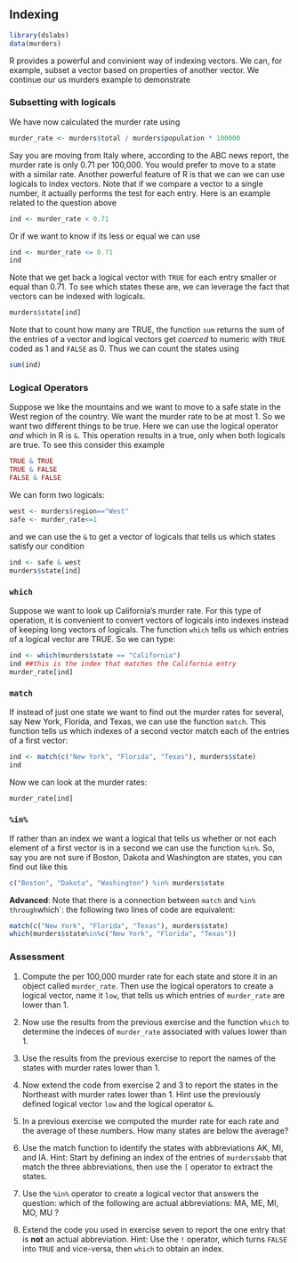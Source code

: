 ## Indexing

```r
library(dslabs)
data(murders)
```

R provides a powerful and convinient way of indexing vectors. We can, for example, subset a vector based on properties of another vector. We continue our us murders example to demonstrate

### Subsetting with logicals

We have now calculated the murder rate using

```r
murder_rate <- murders$total / murders$population * 100000 
```

Say you are moving from Italy where, according to the ABC news report, the murder rate is only 0.71 per 100,000. You would prefer to move to a state with a similar rate. Another powerful feature of R is that we can we can use logicals to index vectors. 
Note that if we compare a vector to a single number, it actually performs the test for each entry. Here is an example related to the question above

```r
ind <- murder_rate < 0.71
```

Or if we want to know if its less or equal we can use

```r
ind <- murder_rate <= 0.71
ind
```

Note that we get back a  logical vector with `TRUE` for each entry smaller or equal than 0.71. To see which states these are, we can leverage the fact that vectors can be indexed with logicals.

```r
murders$state[ind]
```

Note that to count how many are TRUE, the function `sum` returns the sum of the entries of a vector and logical vectors get _coerced_ to numeric with `TRUE` coded as 1 and `FALSE` as 0. Thus we can count the states using

```r
sum(ind)
```


### Logical Operators

Suppose we like the mountains and we want to move to a safe state in the West region of the country. We want the murder rate to be at most 1. So we want two different things to be true. Here we can use the logical operator _and_ which in R is `&`. This operation results in a true, only when both logicals are true. To see this consider this example

```r
TRUE & TRUE
TRUE & FALSE
FALSE & FALSE
```

We can form two logicals:

```r
west <- murders$region=="West"
safe <- murder_rate<=1
```

and we can use the `&`  to get a vector of logicals that tells us which states satisfy our condition

```r
ind <- safe & west
murders$state[ind]
```

### `which`

Suppose we want to look up California's murder rate. For this type of operation, it is convenient to convert vectors of logicals into indexes instead of keeping long vectors of logicals. The function `which` tells us which entries of a logical vector are TRUE. So we can type:

```r
ind <- which(murders$state == "California")
ind ##this is the index that matches the California entry
murder_rate[ind]
```


### `match`

If instead of just one state we want to find out the murder rates for several, say New York, Florida, and Texas, we can use the function `match`. This function tells us which indexes of a second vector match each of the entries of a first vector:

```r
ind <- match(c("New York", "Florida", "Texas"), murders$state)
ind
```

Now we can look at the murder rates:

```r
murder_rate[ind]
```

### `%in%`

If rather than an index we want a logical that tells us whether or not each element of a first vector is in a second we can use the function `%in%`. So, say you are not sure if Boston, Dakota and Washington are states, you can find out like this

```r
c("Boston", "Dakota", "Washington") %in% murders$state
```


**Advanced**: Note that there is a connection between `match` and `%in% through `which`: the following two lines of code are equivalent:

```r
match(c("New York", "Florida", "Texas"), murders$state)
which(murders$state%in%c("New York", "Florida", "Texas"))
```


### Assessment
 

1. Compute the per 100,000 murder rate for each state and store it in an object called `murder_rate`. Then use the logical operators to create a logical vector, name it `low`, that tells us which entries of `murder_rate` are lower than 1.


2. Now use the results from the previous exercise and the function `which` to determine the indeces of `murder_rate` associated with values lower than 1.


3. Use the results from the previous exercise to report the names of the states with murder rates lower than 1.

4. Now extend the code from exercise 2 and 3 to report the states in the Northeast with murder rates lower than 1. Hint use the previously defined logical vector `low` and the logical operator `&`.

5. In a previous exercise we computed the murder rate for each rate and the average of these numbers. How many states are below the average?

6. Use the match function to identify the states with abbreviations AK, MI, and IA. Hint: Start by defining an index of the entries of `murders$abb` that match the three abbreviations, then use the `[` operator to extract the states.

7. Use the `%in%` operator to create a logical vector that answers the question: which of the following are actual abbreviations: MA, ME, MI, MO, MU ?

 8. Extend the code you used in exercise seven to report the one entry that is **not** an actual abbreviation. Hint: Use the `!` operator, which turns `FALSE` into `TRUE` and vice-versa, then `which` to obtain an index.

